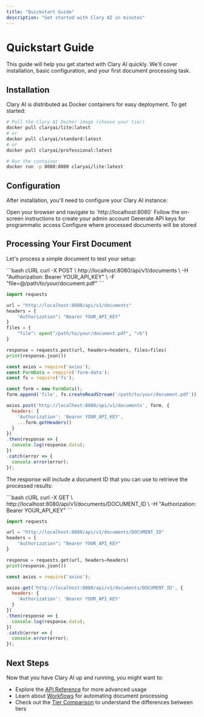 ```yaml
---
title: "Quickstart Guide"
description: "Get started with Clary AI in minutes"
---
```


# Quickstart Guide

This guide will help you get started with Clary AI quickly. We'll cover installation, basic configuration, and your first document processing task.

## Installation

Clary AI is distributed as Docker containers for easy deployment. To get started:

```bash
# Pull the Clary AI Docker image (choose your tier)
docker pull claryai/lite:latest
# or
docker pull claryai/standard:latest
# or
docker pull claryai/professional:latest

# Run the container
docker run -p 8080:8080 claryai/lite:latest
```

## Configuration

After installation, you'll need to configure your Clary AI instance:

<Steps>
  <Step title="Access the Web Interface">
    Open your browser and navigate to `http://localhost:8080`
  </Step>
  <Step title="Create an Admin Account">
    Follow the on-screen instructions to create your admin account
  </Step>
  <Step title="Configure API Keys">
    Generate API keys for programmatic access
  </Step>
  <Step title="Set Up Document Storage">
    Configure where processed documents will be stored
  </Step>
</Steps>

## Processing Your First Document

Let's process a simple document to test your setup:

<CodeGroup>
```bash cURL
curl -X POST \
  http://localhost:8080/api/v1/documents \
  -H "Authorization: Bearer YOUR_API_KEY" \
  -F "file=@/path/to/your/document.pdf"
```

```python Python
import requests

url = "http://localhost:8080/api/v1/documents"
headers = {
    "Authorization": "Bearer YOUR_API_KEY"
}
files = {
    "file": open("/path/to/your/document.pdf", "rb")
}

response = requests.post(url, headers=headers, files=files)
print(response.json())
```

```javascript JavaScript
const axios = require('axios');
const FormData = require('form-data');
const fs = require('fs');

const form = new FormData();
form.append('file', fs.createReadStream('/path/to/your/document.pdf'));

axios.post('http://localhost:8080/api/v1/documents', form, {
  headers: {
    'Authorization': 'Bearer YOUR_API_KEY',
    ...form.getHeaders()
  }
})
.then(response => {
  console.log(response.data);
})
.catch(error => {
  console.error(error);
});
```
</CodeGroup>

The response will include a document ID that you can use to retrieve the processed results:

<CodeGroup>
```bash cURL
curl -X GET \
  http://localhost:8080/api/v1/documents/DOCUMENT_ID \
  -H "Authorization: Bearer YOUR_API_KEY"
```

```python Python
import requests

url = "http://localhost:8080/api/v1/documents/DOCUMENT_ID"
headers = {
    "Authorization": "Bearer YOUR_API_KEY"
}

response = requests.get(url, headers=headers)
print(response.json())
```

```javascript JavaScript
const axios = require('axios');

axios.get('http://localhost:8080/api/v1/documents/DOCUMENT_ID', {
  headers: {
    'Authorization': 'Bearer YOUR_API_KEY'
  }
})
.then(response => {
  console.log(response.data);
})
.catch(error => {
  console.error(error);
});
```
</CodeGroup>

## Next Steps

Now that you have Clary AI up and running, you might want to:

- Explore the [API Reference](/api-docs/overview) for more advanced usage
- Learn about [Workflows](/api-docs/endpoints/workflows) for automating document processing
- Check out the [Tier Comparison](/tiers/overview) to understand the differences between tiers
